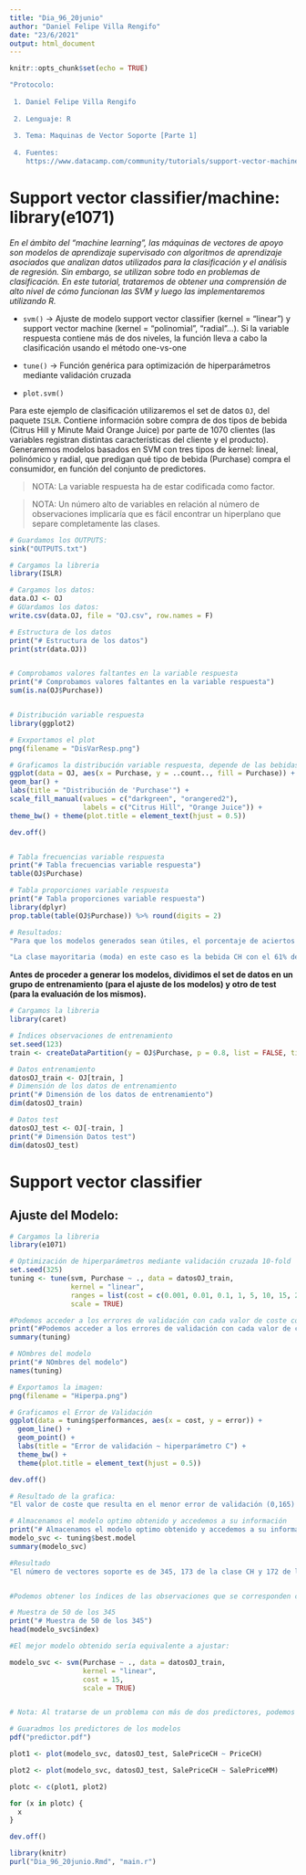 ```yaml
---
title: "Dia_96_20junio"
author: "Daniel Felipe Villa Rengifo"
date: "23/6/2021"
output: html_document
---
```


```r
knitr::opts_chunk$set(echo = TRUE)
```


```r
"Protocolo:
 
 1. Daniel Felipe Villa Rengifo
 
 2. Lenguaje: R
 
 3. Tema: Maquinas de Vector Soporte [Parte 1]
 
 4. Fuentes:  
    https://www.datacamp.com/community/tutorials/support-vector-machines-r"
```


# Support vector classifier/machine: library(e1071)

_En el ámbito del "machine learning", las máquinas de vectores de apoyo son modelos de aprendizaje supervisado con algoritmos de aprendizaje asociados que analizan datos utilizados para la clasificación y el análisis de regresión. Sin embargo, se utilizan sobre todo en problemas de clasificación. En este tutorial, trataremos de obtener una comprensión de alto nivel de cómo funcionan las SVM y luego las implementaremos utilizando R._


+ `svm()` -> Ajuste de modelo support vector classifier (kernel = “linear”) y support vector machine (kernel = “polinomial”, “radial”…). Si la variable respuesta contiene más de dos niveles, la función lleva a cabo la clasificación usando el método one-vs-one

+ `tune()` -> Función genérica para optimización de hiperparámetros mediante validación cruzada

+ `plot.svm()`

Para este ejemplo de clasificación utilizaremos el set de datos `OJ`, del paquete `ISLR`. Contiene información sobre compra de dos tipos de bebida (Citrus Hill y Minute Maid Orange Juice) por parte de 1070 clientes (las variables registran distintas características del cliente y el producto). Generaremos modelos basados en SVM con tres tipos de kernel: lineal, polinómico y radial, que predigan qué tipo de bebida (Purchase) compra el consumidor, en función del conjunto de predictores.

> NOTA: La variable respuesta ha de estar codificada como factor.

> NOTA: Un número alto de variables en relación al número de observaciones implicaría que es fácil encontrar un hiperplano que separe completamente las clases.

```r
# Guardamos los OUTPUTS:
sink("OUTPUTS.txt")

# Cargamos la libreria
library(ISLR)

# Cargamos los datos:
data.OJ <- OJ
# GUardamos los datos:
write.csv(data.OJ, file = "OJ.csv", row.names = F)

# Estructura de los datos
print("# Estructura de los datos")
print(str(data.OJ))


# Comprobamos valores faltantes en la variable respuesta
print("# Comprobamos valores faltantes en la variable respuesta")
sum(is.na(OJ$Purchase))


# Distribución variable respuesta
library(ggplot2)

# Exxportamos el plot
png(filename = "DisVarResp.png")

# Graficamos la distribución variable respuesta, depende de las bebidas
ggplot(data = OJ, aes(x = Purchase, y = ..count.., fill = Purchase)) +
geom_bar() +
labs(title = "Distribución de 'Purchase'") +
scale_fill_manual(values = c("darkgreen", "orangered2"), 
                  labels = c("Citrus Hill", "Orange Juice")) +
theme_bw() + theme(plot.title = element_text(hjust = 0.5))

dev.off()


# Tabla frecuencias variable respuesta
print("# Tabla frecuencias variable respuesta")
table(OJ$Purchase)

# Tabla proporciones variable respuesta
print("# Tabla proporciones variable respuesta")
library(dplyr)
prop.table(table(OJ$Purchase)) %>% round(digits = 2)

# Resultados:
"Para que los modelos generados sean útiles, el porcentaje de aciertos en cuanto a la clasificación de las observaciones ha de superar un nivel mínimo, en este caso, el que se obtendría si la predicción de todas las observaciones se correspondiera con la clase mayoritaria."

"La clase mayoritaria (moda) en este caso es la bebida CH con el 61% de las compras. Este será el nivel basal a superar por el modelo (este es el porcentaje mínimo de aciertos si siempre se predijera CH). (Recalcular este valor con los datos de entrenamiento)"
```

__Antes de proceder a generar los modelos, dividimos el set de datos en un grupo de entrenamiento (para el ajuste de los modelos) y otro de test (para la evaluación de los mismos).__

```r
# Cargamos la libreria
library(caret)

# Índices observaciones de entrenamiento
set.seed(123)
train <- createDataPartition(y = OJ$Purchase, p = 0.8, list = FALSE, times = 1)

# Datos entrenamiento
datosOJ_train <- OJ[train, ]
# Dimensión de los datos de entrenamiento
print("# Dimensión de los datos de entrenamiento")
dim(datosOJ_train)

# Datos test
datosOJ_test <- OJ[-train, ]
print("# Dimensión Datos test")
dim(datosOJ_test)
```

# Support vector classifier

## Ajuste del Modelo:

```r
# Cargamos la libreria
library(e1071)

# Optimización de hiperparámetros mediante validación cruzada 10-fold
set.seed(325)
tuning <- tune(svm, Purchase ~ ., data = datosOJ_train, 
               kernel = "linear", 
               ranges = list(cost = c(0.001, 0.01, 0.1, 1, 5, 10, 15, 20)), 
               scale = TRUE)

#Podemos acceder a los errores de validación con cada valor de coste con la función summary():
print("#Podemos acceder a los errores de validación con cada valor de coste con la función summary():")
summary(tuning)

# NOmbres del modelo
print("# NOmbres del modelo")
names(tuning)

# Exportamos la imagen:
png(filename = "Hiperpa.png")

# Graficamos el Error de Validación
ggplot(data = tuning$performances, aes(x = cost, y = error)) +
  geom_line() +
  geom_point() +
  labs(title = "Error de validación ~ hiperparámetro C") +
  theme_bw() +
  theme(plot.title = element_text(hjust = 0.5))

dev.off()

# Resultado de la grafica:
"El valor de coste que resulta en el menor error de validación (0,165) es 15."

# Almacenamos el modelo optimo obtenido y accedemos a su información
print("# Almacenamos el modelo optimo obtenido y accedemos a su información")
modelo_svc <- tuning$best.model
summary(modelo_svc)

#Resultado
"El número de vectores soporte es de 345, 173 de la clase CH y 172 de la clase MM."


#Podemos obtener los índices de las observaciones que se corresponden con los vectores soporte:

# Muestra de 50 de los 345
print("# Muestra de 50 de los 345")
head(modelo_svc$index)

#El mejor modelo obtenido sería equivalente a ajustar:

modelo_svc <- svm(Purchase ~ ., data = datosOJ_train, 
                  kernel = "linear", 
                  cost = 15, 
                  scale = TRUE)


# Nota: Al tratarse de un problema con más de dos predictores, podemos representar el modelo usando la función plot(), pero creando representaciones entre pares de predictores (teniendo en cuenta que plot.svm solo representa predictores continuos).

# Guaradmos los predictores de los modelos
pdf("predictor.pdf")

plot1 <- plot(modelo_svc, datosOJ_test, SalePriceCH ~ PriceCH)

plot2 <- plot(modelo_svc, datosOJ_test, SalePriceCH ~ SalePriceMM)

plotc <- c(plot1, plot2)

for (x in plotc) {
  x
}

dev.off()
```


```r
library(knitr)
purl("Dia_96_20junio.Rmd", "main.r")
```

